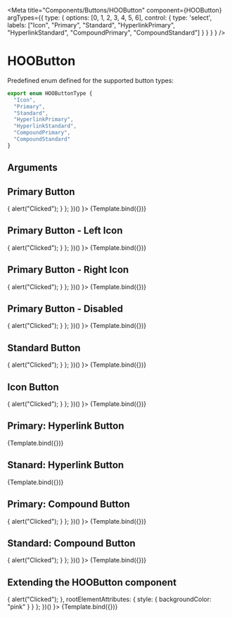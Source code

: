 
<Meta 
  title="Components/Buttons/HOOButton" 
  component={HOOButton}
  argTypes={{
    type: { 
        options: [0, 1, 2, 3, 4, 5, 6], 
        control: { 
          type: 'select', 
          labels: ["Icon",  "Primary",  "Standard",  "HyperlinkPrimary",  "HyperlinkStandard",  "CompoundPrimary",  "CompoundStandard"]
        }
      }
    }
  }
/>

# HOOButton

Predefined enum defined for the supported button types:
```ts
export enum HOOButtonType {
  "Icon",
  "Primary",
  "Standard",
  "HyperlinkPrimary",
  "HyperlinkStandard",
  "CompoundPrimary",
  "CompoundStandard"
}
```

## Arguments

<ArgTypes of={HOOButton} />


## Primary Button
<Canvas>
  <Story
    name="Primary"
    args = { 
      (function () {
        symset.initSymbols();
        return { 
          type: HOOButtonType.Primary, 
          label: 'Button', 
          onClick: () => { alert("Clicked"); } 
        };
      })()
    }>
    {Template.bind({})}
  </Story>
</Canvas>

## Primary Button - Left Icon
<Canvas>
  <Story
    name="Primary: Left Icon"
    args = { 
      (function () {
        symset.initSymbols();
        return { 
          type: HOOButtonType.Primary, 
          label: 'Button', 
          iconName: "hoo-icon-arrow-left", 
          onClick: () => { alert("Clicked"); }
        };
      })()
    }>
    {Template.bind({})}
  </Story>
</Canvas> 

## Primary Button - Right Icon
<Canvas>
  <Story
    name="Primary: Right Icon"
    args = { 
      (function () {
        symset.initSymbols();
        return { 
          type: HOOButtonType.Primary, 
          label: 'Button', 
          iconRight: "hoo-icon-arrow-right", 
          onClick: () => { alert("Clicked"); }
        };
      })()
    }>
    {Template.bind({})}
  </Story>
</Canvas>

## Primary Button - Disabled
<Canvas>
  <Story
    name="Primary: Disabled"
    args = { 
      (function () {
        symset.initSymbols();
        return { 
          type: HOOButtonType.Primary, 
          disabled: true, 
          label: 'Button', 
          onClick: () => { alert("Clicked"); }
        };
      })()
    }>
    {Template.bind({})}
  </Story>
</Canvas>

## Standard Button
<Canvas>
  <Story
    name="Standard"
    args = { 
      (function () {
        symset.initSymbols();
        return { 
          type: HOOButtonType.Standard, 
          label: 'Button', 
          onClick: () => { alert("Clicked"); } 
        };
      })()
    }>
    {Template.bind({})}
  </Story>
</Canvas>

## Icon Button
<Canvas>
  <Story
    name="Icon"
    args = { 
      (function () {
        symset.initSymbols();
        return { 
          type: HOOButtonType.Icon, 
          iconName: "hoo-icon-close", 
          onClick: () => { alert("Clicked"); }
        };
      })()
    }>
    {Template.bind({})}
  </Story>
</Canvas>

## Primary: Hyperlink Button
<Canvas>
  <Story
    name="Primary: Hyperlink"
    args = { 
      (function () {
        symset.initSymbols();
        return { 
          type: HOOButtonType.HyperlinkPrimary, 
          label: 'Button', 
          href: "https://google.com"
        };
      })()
    }>
    {Template.bind({})}
  </Story>
</Canvas>

## Stanard: Hyperlink Button
<Canvas>
  <Story
    name="Standard: Hyperlink"
    args = { 
      (function () {
        symset.initSymbols();
        return { 
          type: HOOButtonType.HyperlinkStandard, 
          label: 'Button', 
          href: "https://google.com"
        };
      })()
    }>
    {Template.bind({})}
  </Story>
</Canvas>

## Primary: Compound Button
<Canvas>
  <Story
    name="Primary: Compound"
    args = { 
      (function () {
        symset.initSymbols();
        return { 
          type: HOOButtonType.CompoundPrimary, 
          label: 'Button', 
          description: "Compound button description", 
          onClick: () => { alert("Clicked"); }
        };
      })()
    }>
    {Template.bind({})}
  </Story>
</Canvas>

## Standard: Compound Button
<Canvas>
  <Story
    name="Standard: Compound"
    args = { 
      (function () {
        symset.initSymbols();
        return { 
          type: HOOButtonType.CompoundStandard, 
          label: 'Button', 
          description: "Compound button description", 
          onClick: () => { alert("Clicked"); }
        };
      })()
    }>
    {Template.bind({})}
  </Story>
</Canvas>

## Extending the HOOButton component
<Canvas>
  <Story
    name="Extending"
    args = { 
      (function () {
        symset.initSymbols();
        return { 
          type: HOOButtonType.Standard, 
          label: 'Button', 
          onClick: () => { alert("Clicked"); }, 
          rootElementAttributes: { style: { backgroundColor: "pink" } }
        };
      })()
    }>
    {Template.bind({})}
  </Story>
</Canvas>

